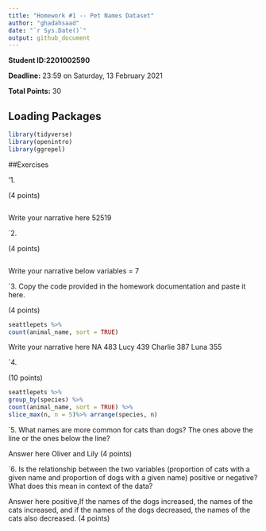 ```yaml
---
title: "Homework #1 -- Pet Names Dataset"
author: "ghadahsaad"
date: "`r Sys.Date()`"
output: github_document
---
```


**Student ID:2201002590**

**Deadline:** 23:59 on Saturday, 13 February 2021

**Total Points:** 30


## Loading Packages

```r

library(tidyverse)
library(openintro)
library(ggrepel)
```


##Exercises


 '1.

(4 points)
```r

```
Write your narrative here
52519


`2.

(4 points)

```r

```
Write your narrative below
variables = 7

`3. Copy the code provided in the homework documentation and paste it here. 

(4 points)

```r
seattlepets %>%
count(animal_name, sort = TRUE)
```
Write your narrative here
 NA  483
 Lucy  439
 Charlie 387
 Luna  355


`4.

(10 points)

```r
seattlepets %>%
group_by(species) %>%
count(animal_name, sort = TRUE) %>%
slice_max(n, n = 5)%>% arrange(species, n)
```

`5.  What names are more common for cats than dogs? The ones above the line or the ones below the line?

Answer here
Oliver and Lily
(4 points)

`6. Is the relationship between the two variables (proportion of cats with a given name and proportion of dogs with a given name) positive or negative? What does this mean in context of the data?

Answer here
positive,If the names of the dogs increased, the names of the cats increased, and if the names of the dogs decreased, the names of the cats also decreased.
(4 points)